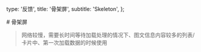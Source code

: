   type: '反馈',
  title: '骨架屏',
  subtitle: 'Skeleton',
};

<div className="n-md-body">
# 骨架屏

> 网络较慢，需要长时间等待加载处理的情况下、图文信息内容较多的列表/卡片中、第一次加载数据的时候使用

<Snapshot name="skeleton" col={1} />
</div>

<MBox text={api} />
